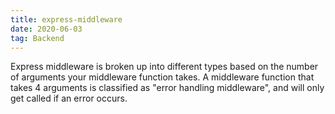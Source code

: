 ```yaml
---
title: express-middleware
date: 2020-06-03
tag: Backend
---
```


Express middleware is broken up into different types based on the number of
arguments your middleware function takes. A middleware function that takes 4
arguments is classified as "error handling middleware", and will only get called
if an error occurs.

